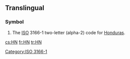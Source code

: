 {{also|hN|.hn}}
==Translingual==

===Symbol===
{{head|mul|symbol}}
# The [[ISO]] 3166-1 two-letter (alpha-2) code for [[Honduras]].

[[Category:ISO 3166-1]]

[[cs:HN]]
[[fr:HN]]
[[tr:HN]]